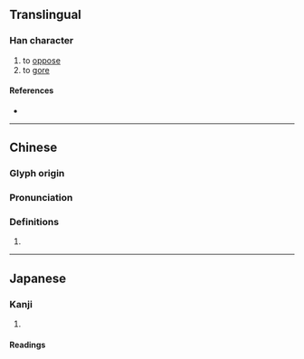 {{character info}}
==Translingual==

===Han character===
{{Han char|rn=93|rad=牛|as=07|sn=11|four=21561|canj=HQMMR|ids=⿰牜吾}}

# to [[oppose]]
# to [[gore]]

====References====
* {{Han ref|kx=0701.070|dkj=20028|dj=1114.140|hdz=31810.090|uh=727E|ud=29310|bh=D65C|bd=54876}}

----

==Chinese==
{{zh-forms}}

===Glyph origin===
{{Han compound|牛|吾|ls=psc|c1=s|c2=p|t1=cow}}

===Pronunciation===
{{zh-pron
|m=wú,wǔ
|c=ng5
|cat=
}}

===Definitions===
{{zh-hanzi}}

# {{rfdef|zh}}

----

==Japanese==

===Kanji===
{{ja-kanji|grade=|rs=牛07}}

# {{rfdef|ja|sort=牛07}}

====Readings====
{{ja-readings
|goon=ぐ
|kanon=ご
|kun=さか-らう
}}